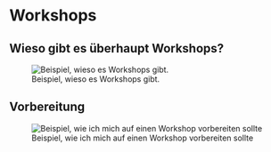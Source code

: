 # Workshops

## Wieso gibt es überhaupt Workshops?

![Beispiel, wieso es Workshops gibt.](./bilder/warum-workshops?.png)

## Vorbereitung

![Beispiel, wie ich mich auf einen Workshop vorbereiten sollte](./bilder/vorbereitungen-fuer-workshops.png)


